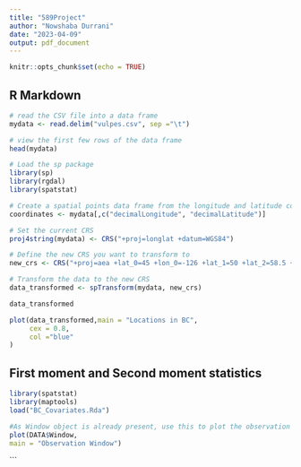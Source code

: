 ```yaml
---
title: "589Project"
author: "Nowshaba Durrani"
date: "2023-04-09"
output: pdf_document
---
```


```r
knitr::opts_chunk$set(echo = TRUE)
```

## R Markdown

```r
# read the CSV file into a data frame
mydata <- read.delim("vulpes.csv", sep ="\t")

# view the first few rows of the data frame
head(mydata)
```


```r
# Load the sp package
library(sp)
library(rgdal)
library(spatstat)

# Create a spatial points data frame from the longitude and latitude columns
coordinates <- mydata[,c("decimalLongitude", "decimalLatitude")]

# Set the current CRS
proj4string(mydata) <- CRS("+proj=longlat +datum=WGS84")

# Define the new CRS you want to transform to
new_crs <- CRS("+proj=aea +lat_0=45 +lon_0=-126 +lat_1=50 +lat_2=58.5 +x_0=1000000 +y_0=0 +datum=NAD83 +units=m +no_defs")

# Transform the data to the new CRS
data_transformed <- spTransform(mydata, new_crs)

data_transformed

plot(data_transformed,main = "Locations in BC",
     cex = 0.8,
     col ="blue"
)
```

## First moment and Second moment statistics

```r
library(spatstat)
library(maptools)
load("BC_Covariates.Rda")
```


```r
#As Window object is already present, use this to plot the observation window
plot(DATA$Window,
main = "Observation Window")
```
```


